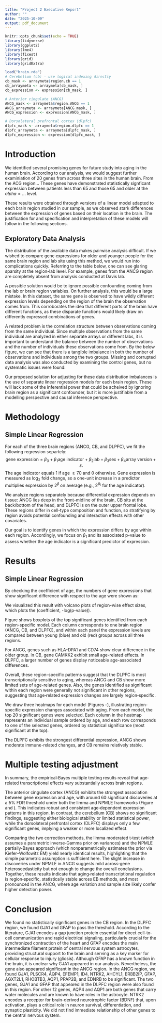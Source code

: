 ```yaml
---
title: "Project 2 Executive Report"
author: ""
date: "2025-10-09"
output: pdf_document
---
```


```r
knitr::opts_chunk$set(echo = TRUE)
library(tidyverse)
library(ggplot2)
library(lme4)
library(fixest)
library(grid)
library(gridExtra)
```

```r
load("brain.rda")
# Cerebellum (cb) - use logical indexing directly
cb_mask <- arraymeta$region.cb == 1
cb_arraymeta <- arraymeta[cb_mask, ]
cb_expression <- expression[cb_mask, ]

# Anterior cingulate (ANCG)
ANCG_mask <- arraymeta$region.ANCG == 1
ANCG_arraymeta <- arraymeta[ANCG_mask, ]
ANCG_expression <- expression[ANCG_mask, ]

# Dorsolateral prefrontal cortex (dlpfc)
dlpfc_mask <- arraymeta$region.dlpfc == 1
dlpfc_arraymeta <- arraymeta[dlpfc_mask, ]
dlpfc_expression <- expression[dlpfc_mask, ]
```

# Introduction

We identified several promising genes for future study into aging in the human brain. According to our analysis, we would suggest further examiniation of 20 genes from across three sites in the human brain. From the ACG region... These genes have demonstrated statistically signficant expression between patients less than 65 and those 65 and older at the $alpha =...$ level.

These results were obtained through versions of a linear model adapted to each brain region studied in our sample, as we observed stark differences between the expression of genes based on their location in the brain. The justification for and specification and interpretation of these models will follow in the following sections.

## Exploratory Data Analysis

The distribution of the available data makes pairwise analysis difficult. If we wished to compare gene expressions for older and younger people for the same brain region and lab site using this method, we would run into complications quickly. Referring to the table below, one can see glaring sparsity at the region-lab level. For example, genes from the ANCG region are completely absent from analysis conducted at Davis lab. 

\begin{table}[h!]
\centering
\begin{tabular}{llrrrrr}
\textbf{Region} & \textbf{Age} & \textbf{Davis} & \textbf{Irvine} & \textbf{Michigan} & \textbf{Total} \\
CB     & $<70$  & 15 & 38 & 17 & 70 \\
CB     & $70+$  & 6  & 4  & 1  & 11 \\
ANCG   & $<70$  & 0  & 56 & 48 & 104 \\
ANCG   & $70+$  & 0  & 10 & 13 & 23 \\
DLPFC  & $<70$  & 69 & 9  & 68 & 146 \\
DLPFC  & $70+$  & 16 & 0  & 16 & 32 \\
\end{tabular}
\caption{Meta array observations by region, age group, and location}
\end{table}
 
 A possible solution would be to ignore possible confounding coming from the lab or brain region variables. On further analysis, this would be a large mistake. In this dataset, the same gene is observed to have wildly different expression levels depending on the region of the brain the observation comes from. This corroborates the idea that different parts of the brain have different functions, as these disparate functions would likely draw on differently expressed combinations of genes. 
 
A related problem is the correlation structure between observations coming from the same individual. Since multiple observations from the same individual are analyzed in either separate arrays or different labs, it is important to understand the balance between the number of observations and the number of individuals these observations come from. By the below figure, we can see that there is a tangible imbalance in both the number of observations and individuals among the two groups. Missing and corrupted data analysis was also conducted by examining the control genes, but no systematic issues were found. 

Our proposed solution for adjusting for these data distribution imbalances is the use of separate linear regression models for each brain region. These will lack some of the inferential power that could be acheived by ignoring brain region as a significant confounder, but it is more justifiable from a modelling perspective and causal inference perspective.

\begin{figure}[htbp!]
\centering
\includegraphics[width=0.4\textwidth]{age_hist.pdf}
\caption{Breakdown of observations and samples by age, old/young cutoff (age 70) highlighted in red}
\label{fig:age_hist}
\end{figure}

# Methodology

## Simple Linear Regression
For each of the three brain regions (ANCG, CB, and DLPFC), we fit the following regression separtely:
$$\text{gene expression} = \beta_0 + \beta_1 \text{age indicator} + \beta_2 \text{lab} + \beta_3 \text{sex} + \beta_4 \text{array version} + \varepsilon.$$
The age indicator equals 1 if age $\ge 70$ and 0 otherwise. Gene expression is measured as $\log_2$ fold change, so a one-unit increase in a predictor multiplies expression by $2^{\beta}$ on average (e.g., $2^{\beta_1}$ for the age indicator).

We analyze regions separately because differential expression depends on tissue: ANCG lies deep in the front–midline of the brain, CB sits at the back/bottom of the head, and DLPFC is on the outer upper frontal lobe. These regions differ in cell-type composition and function, so stratifying by region avoids potential confounding and interaction effects with other covariates.

Our goal is to identify genes in which the expression differs by age within each region. Accordingly, we focus on $\beta_1$ and its associated p-value to assess whether the age indicator is a significant predictor of expression.

# Results

## Simple Linear Regression
By checking the coefficient of age, the numbers of gene expressions that show significant difference with respect to the age were shown as:
\begin{table}[ht]
\centering
\caption{Number of genes with significant age-associated differential expression by region.}
\label{tab:age_de_counts}
\begin{tabular}{|c|c|c|}
\hline
ANCG & CB & DLPFC \\
\hline
2 & 1 & 98 \\
\hline
\end{tabular}
\end{table}

\textbf{Volcano Plots.} We visualized this result with volcano plots of region-wise effect sizes, which plots the (coefficient, -log(p-value)). 


\begin{figure}[htbp]
\centering
\includegraphics[width=\textwidth]{top_4_genes_by_region_4x3.pdf}
\caption{Visualization of the top significant genes from each region-specific model.}
\label{fig:top_genes}
\end{figure}

\textbf{Boxplots.} Figure \ref{fig:top_genes} shows boxplots of the top significant genes identified from each region-specific model. Each column corresponds to one brain region (ANCG, CB, and DLPFC), and within each panel the expression levels are compared between young (blue) and old (red) groups across all three regions.

For ANCG, genes such as HLA-DPA1 and CD74 show clear difference in the older group. In CB, gene CAMKK2 exhibit small age-related effects. In DLPFC, a larger number of genes display noticeable age-associated differences.

Overall, these region-specific patterns suggest that the DLPFC is most transcriptionally sensitive to aging, whereas ANCG and CB show more limited sets of age-related genes. Also, the genes identified as significant within each region were generally not significant in other regions, suggesting that age‐related expression changes are largely region‐specific.

\begin{figure}[htbp]
\includegraphics[width=\textwidth]{Figures/ancg_top20_genes.png}
\caption{
Heatmap of the top 20 age-associated genes in ANCG.
}
\label{fig:ancg_heatmap}
\end{figure}

\begin{figure}[htbp]
\includegraphics[width=\textwidth]{Figures/cb_top20_genes.png}
\caption{
Heatmap of the top 20 age-associated genes in CB.
}
\label{fig:cb_heatmap}
\end{figure}

\begin{figure}[htbp]
\includegraphics[width=\textwidth]{Figures/dlpfc_top20_genes.png}
\caption{
Heatmap of the top 20 age-associated genes in the DLPFC.
}
\label{fig:dlpfc_heatmap}
\end{figure}

\textbf{Heatmaps.} We draw three heatmaps for each model (Figures \ref{fig:ancg_heatmap}--\ref{fig:dlpfc_heatmap}),
illustrating region-specific expression changes associated with aging. From each model, the top 20 significant genes were selected. Each column in the heatmap represents an individual sample ordered by age, and each row corresponds to one of the selected genes, ordered by statistical significance (most significant at the top).

The DLPFC exhibits the strongest differential expression, ANCG shows moderate immune-related changes, and CB remains relatively stable.

# Multiple testing adjustment
In summary, the empirical‐Bayes multiple testing results reveal that age‐related transcriptional effects vary substantially across brain regions. 
\begin{figure}[htbp]
\includegraphics[width=\textwidth]{q_hist_limma.pdf}
\caption{
BH q-values from limma empirical Bayes.
}
\label{fig:limma_q}
\end{figure}

The anterior cingulate cortex (ANCG) exhibits the strongest association between gene expression and age, with around 60 significant discoveries at a 5% FDR threshold under both the limma and NPMLE frameworks (Figure \ref{fig:limma_q} and \ref{fig:npml_q}). 
This indicates robust and consistent age‐dependent expression patterns in this region. In contrast, the cerebellum (CB) shows no significant findings, suggesting either biological stability or limited statistical power, 
while the dorsolateral prefrontal cortex (DLPFC) displays only a few significant genes, implying a weaker or more localized effect. 

\begin{figure}[htbp]
\includegraphics[width=\textwidth]{q_hist_npml}
\caption{
BH q-values from non-parametric MLE empirical Bayes.
}
\label{fig:npml_q}
\end{figure}

Comparing the two correction methods, the limma moderated t‐test (which assumes a parametric inverse‐Gamma prior on variances) and the NPMLE partially‐Bayes approach (which nonparametrically estimates the prior via Kiefer–Wolfowitz EM) yield nearly identical results, 
highlighting that the simple parametric assumption is sufficient here. 
The slight increase in discoveries under NPMLE in ANCG suggests mild across‐gene heteroscedasticity but not enough to change the overall conclusions. 
Together, these results indicate that aging‐related transcriptional regulation is region‐specific, statistically stable across EB methods, and most pronounced in the ANCG, where age variation and sample size likely confer higher detection power.


# Conclusion

We found no statistically significant genes in the CB region.
In the DLPFC region, we found GJA1 and GFAP to pass the threshold.
According to the literature, GJA1 encodes a gap junction protein essential for direct cell-to-cell communication and rapid electrical signaling, particularly crucial for the synchronized contraction of the heart and GFAP encodes the main intermediate filament protein of central nervous system astrocytes, providing structural support to the brain and serving as a key marker for cellular response to injury (gliosis).
Although GFAP has a known function in the brain, it is unclear why GJA1 appeared in our analysis.
Nevertheless, the gene also appeared significant in the ANCG region.
In the ANCG region, we found GJA1, PLSCR4, AQP4, EFEMP1, ID4, NTRK2, AHCYL1, ERBB2IP, GFAP, AGXT2L1, RHOBTB3, AQP1, PPAP2B, and EDNRB to be significant.
The two genes, GJA1 and GFAP that appeared in the DLPFC region were also found in this region.
For other 12 genes, AQP4 and AQP1 are both genes that carry water molecules and are known to have roles in the astrocyte.
NTRK2 encodes a receptor for brain-derived neurotrophic factor (BDNF) that, upon activation, plays a critical role in neuron survival, differentiation, and synaptic plasticity.
We did not find immediate relationship of other genes to the central nervous system.

